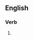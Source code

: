 {{also|reframe}}
==English==

===Verb===
{{en-verb|re-fram}}

# {{alternative spelling of|en|reframe}}